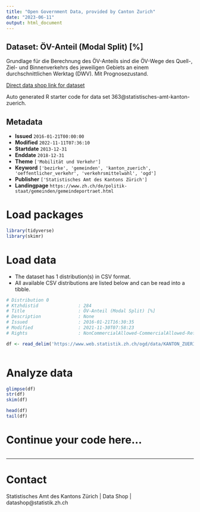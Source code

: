 ```yaml
---
title: "Open Government Data, provided by Canton Zurich"
date: "2023-06-11"
output: html_document
---
```


## Dataset: ÖV-Anteil (Modal Split) [%]

Grundlage für die Berechnung des ÖV-Anteils sind die ÖV-Wege des Quell-, Ziel- und Binnenverkehrs des jeweiligen Gebiets an einem durchschnittlichen Werktag (DWV). Mit Prognosezustand.

[Direct data shop link for dataset](https://www.zh.ch/de/politik-staat/opendata.zhweb-noredirect.zhweb-cache.html#/datasets/363@statistisches-amt-kanton-zuerich)

Auto generated R starter code for data set 363@statistisches-amt-kanton-zuerich.

## Metadata

- **Issued** `2016-01-21T00:00:00`
- **Modified** `2022-11-11T07:36:10`
- **Startdate** `2013-12-31`
- **Enddate** `2018-12-31`
- **Theme** `['Mobilität und Verkehr']`
- **Keyword** `['bezirke', 'gemeinden', 'kanton_zuerich', 'oeffentlicher_verkehr', 'verkehrsmittelwahl', 'ogd']`
- **Publisher** `['Statistisches Amt des Kantons Zürich']`
- **Landingpage** `https://www.zh.ch/de/politik-staat/gemeinden/gemeindeportraet.html`


# Load packages

```r

library(tidyverse)
library(skimr)

```

# Load data

-   The dataset has 1 distribution(s) in CSV format.
-   All available CSV distributions are listed below and can be read into a tibble.

```r

# Distribution 0
# Ktzhdistid               : 284
# Title                    : ÖV-Anteil (Modal Split) [%]
# Description              : None
# Issued                   : 2016-01-21T16:30:35
# Modified                 : 2021-11-30T07:58:23
# Rights                   : NonCommercialAllowed-CommercialAllowed-ReferenceRequired

df <- read_delim('https://www.web.statistik.zh.ch/ogd/data/KANTON_ZUERICH_480.csv')



```

# Analyze data

```r

glimpse(df)
str(df)
skim(df)

head(df)
tail(df)

```

# Continue your code here...

```r

```

------------------------------------------------------------------------

# Contact

Statistisches Amt des Kantons Zürich | Data Shop | datashop@statistik.zh.ch
